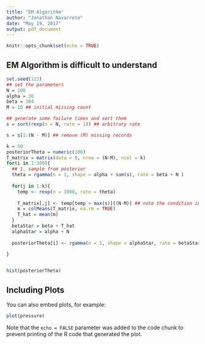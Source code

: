 ```yaml
---
title: "EM Algorithm"
author: "Jonathan Navarrete"
date: "May 19, 2017"
output: pdf_document
---
```


```r
knitr::opts_chunk$set(echo = TRUE)
```

## EM Algorithm is difficult to understand




```r

set.seed(123)
## set the parameters 
N = 100
alpha = 36
beta = 304
M = 10 ## initial missing count

## generate some failure times and sort them
s = sort(rexp(n = N, rate = 1)) ## arbitrary rate

s = s[1:(N - M)] ## remove (M) missing records

k = 50
posteriorTheta = numeric(100)
T_matrix = matrix(data = 0, nrow = (N-M), ncol = k)
for(i in 1:100){
  ## 1. sample from posterior
  theta = rgamma(n = 1, shape = alpha + sum(s), rate = beta + N )
  
  for(j in 1:k){
    temp <- rexp(n = 1000, rate = theta)
    
    T_matrix[,j] <- temp[temp > max(s)][(N-M)] ## note the condition in #2
    m = colMeans(T_matrix, na.rm = TRUE)
    T_hat = mean(m)
  }
  betaStar = beta + T_hat
  alphaStar = alpha + N
  
  posteriorTheta[i] <- rgamma(n = 1, shape = alphaStar, rate = betaStar )
  
}


hist(posteriorTheta)

```

## Including Plots

You can also embed plots, for example:

```r
plot(pressure)
```

Note that the `echo = FALSE` parameter was added to the code chunk to prevent printing of the R code that generated the plot.
